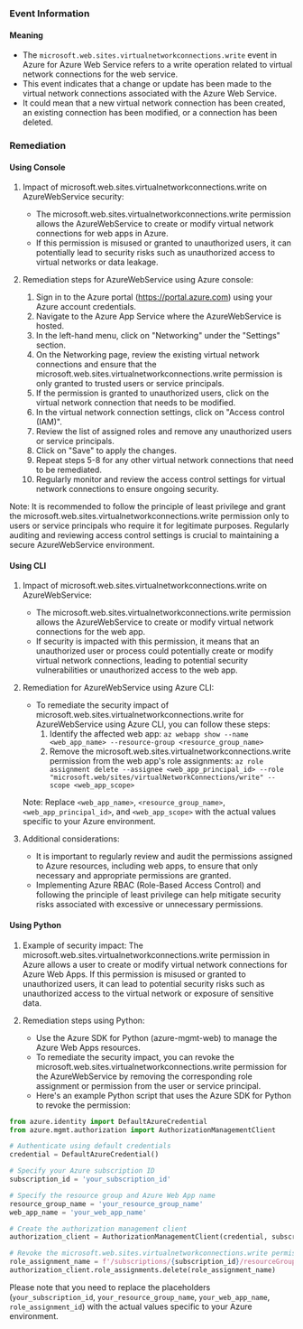 
### Event Information

#### Meaning

- The `microsoft.web.sites.virtualnetworkconnections.write` event in Azure for Azure Web Service refers to a write operation related to virtual network connections for the web service.
- This event indicates that a change or update has been made to the virtual network connections associated with the Azure Web Service.
- It could mean that a new virtual network connection has been created, an existing connection has been modified, or a connection has been deleted.



### Remediation

#### Using Console

1. Impact of microsoft.web.sites.virtualnetworkconnections.write on AzureWebService security:
   - The microsoft.web.sites.virtualnetworkconnections.write permission allows the AzureWebService to create or modify virtual network connections for web apps in Azure.
   - If this permission is misused or granted to unauthorized users, it can potentially lead to security risks such as unauthorized access to virtual networks or data leakage.

2. Remediation steps for AzureWebService using Azure console:
   1. Sign in to the Azure portal (https://portal.azure.com) using your Azure account credentials.
   2. Navigate to the Azure App Service where the AzureWebService is hosted.
   3. In the left-hand menu, click on "Networking" under the "Settings" section.
   4. On the Networking page, review the existing virtual network connections and ensure that the microsoft.web.sites.virtualnetworkconnections.write permission is only granted to trusted users or service principals.
   5. If the permission is granted to unauthorized users, click on the virtual network connection that needs to be modified.
   6. In the virtual network connection settings, click on "Access control (IAM)".
   7. Review the list of assigned roles and remove any unauthorized users or service principals.
   8. Click on "Save" to apply the changes.
   9. Repeat steps 5-8 for any other virtual network connections that need to be remediated.
   10. Regularly monitor and review the access control settings for virtual network connections to ensure ongoing security.

Note: It is recommended to follow the principle of least privilege and grant the microsoft.web.sites.virtualnetworkconnections.write permission only to users or service principals who require it for legitimate purposes. Regularly auditing and reviewing access control settings is crucial to maintaining a secure AzureWebService environment.

#### Using CLI

1. Impact of microsoft.web.sites.virtualnetworkconnections.write on AzureWebService:
   - The microsoft.web.sites.virtualnetworkconnections.write permission allows the AzureWebService to create or modify virtual network connections for the web app.
   - If security is impacted with this permission, it means that an unauthorized user or process could potentially create or modify virtual network connections, leading to potential security vulnerabilities or unauthorized access to the web app.

2. Remediation for AzureWebService using Azure CLI:
   - To remediate the security impact of microsoft.web.sites.virtualnetworkconnections.write for AzureWebService using Azure CLI, you can follow these steps:
     1. Identify the affected web app: `az webapp show --name <web_app_name> --resource-group <resource_group_name>`
     2. Remove the microsoft.web.sites.virtualnetworkconnections.write permission from the web app's role assignments: `az role assignment delete --assignee <web_app_principal_id> --role "microsoft.web/sites/virtualNetworkConnections/write" --scope <web_app_scope>`

   Note: Replace `<web_app_name>`, `<resource_group_name>`, `<web_app_principal_id>`, and `<web_app_scope>` with the actual values specific to your Azure environment.

3. Additional considerations:
   - It is important to regularly review and audit the permissions assigned to Azure resources, including web apps, to ensure that only necessary and appropriate permissions are granted.
   - Implementing Azure RBAC (Role-Based Access Control) and following the principle of least privilege can help mitigate security risks associated with excessive or unnecessary permissions.

#### Using Python

1. Example of security impact: The microsoft.web.sites.virtualnetworkconnections.write permission in Azure allows a user to create or modify virtual network connections for Azure Web Apps. If this permission is misused or granted to unauthorized users, it can lead to potential security risks such as unauthorized access to the virtual network or exposure of sensitive data.

2. Remediation steps using Python:
   - Use the Azure SDK for Python (azure-mgmt-web) to manage the Azure Web Apps resources.
   - To remediate the security impact, you can revoke the microsoft.web.sites.virtualnetworkconnections.write permission for the AzureWebService by removing the corresponding role assignment or permission from the user or service principal.
   - Here's an example Python script that uses the Azure SDK for Python to revoke the permission:

```python
from azure.identity import DefaultAzureCredential
from azure.mgmt.authorization import AuthorizationManagementClient

# Authenticate using default credentials
credential = DefaultAzureCredential()

# Specify your Azure subscription ID
subscription_id = 'your_subscription_id'

# Specify the resource group and Azure Web App name
resource_group_name = 'your_resource_group_name'
web_app_name = 'your_web_app_name'

# Create the authorization management client
authorization_client = AuthorizationManagementClient(credential, subscription_id)

# Revoke the microsoft.web.sites.virtualnetworkconnections.write permission
role_assignment_name = f'/subscriptions/{subscription_id}/resourceGroups/{resource_group_name}/providers/Microsoft.Web/sites/{web_app_name}/providers/Microsoft.Authorization/roleAssignments/{role_assignment_id}'
authorization_client.role_assignments.delete(role_assignment_name)
```

Please note that you need to replace the placeholders (`your_subscription_id`, `your_resource_group_name`, `your_web_app_name`, `role_assignment_id`) with the actual values specific to your Azure environment.

